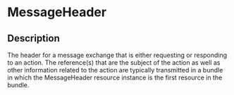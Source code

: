 # MessageHeader
 ## Description 
 The header for a message exchange that is either requesting or responding to an action.  The reference(s) that are the subject of the action as well as other information related to the action are typically transmitted in a bundle in which the MessageHeader resource instance is the first resource in the bundle.